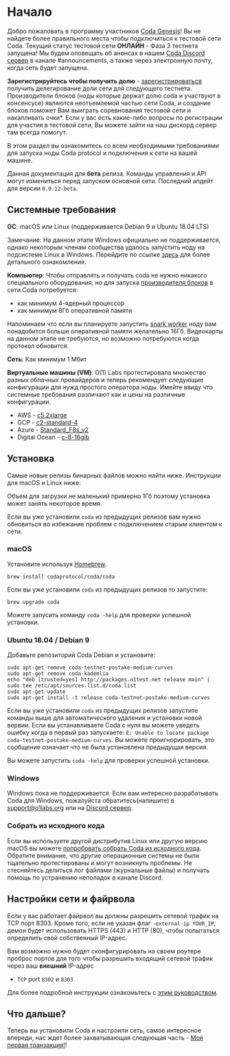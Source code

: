 # Начало

<Alert kind="welcome">

  Добро пожаловать в программу участников [Coda Genesis](https://codaprotocol.com/genesis)! Вы не найдете более правильного места чтобы подключиться к тестовой сети Coda.
  Текущий статус тестовой сети **ОНЛАЙН** - Фаза 3 тестнета запущена! Мы будем оповещать об анонсах в нашем [Coda Discord сервер](https://bit.ly/CodaDiscord) в канале #announcements, а также через электронную почту, когда сеть будет запущена.

  **Зарегистрируйтесь чтобы получить долю** - [зарегистрироваться](http://bit.ly/StakingSignup) получить делегирование доли сети для следующего тестнета. Производители блоков (ноды которые держат долю coda и участвуют в консенсусе) являются неотъемлемой частью сети Coda, и создание блоков поможет Вам выиграть соревнования тестовой сети и накапливать очки*. Если у вас есть какие-либо вопросы по регистрации для участия в тестовой сети, Вы можете зайти на наш дискорд сервер там всегда помогут.

</Alert>

В этом раздел вы ознакомитесь со всем необходимыми требованиями для запуска ноды Coda protocol и подключения к сети на вашей машине.

<Alert>

  Данная документация для **бета** релиза. Команды управления и API могут измениться перед запуском основной сети. Последний апдейт для версии `0.0.12-beta`.

</Alert>

## Системные требования

**ОС**: macOS или Linux (поддерживается Debian 9 и Ubuntu 18.04 LTS)

Замечание: На данном этапе Windows официально не поддерживается, однако некоторым членам сообщества удалось запустить ноду на подсистеме Linux в Windows. Перейдите по ссылке [здесь](https://forums.codaprotocol.com/t/unofficial-wsl-instructions/26) для более детального ознакомления.

**Компьютер**: Чтобы отправлять и получать coda не нужно никакого специального оборудования, но для запуска [производителя блоков](link) в сети Coda потребуется:

- как минимум 4-ядерный процессор
- как минимум 8Гб оперативной памяти

Напоминаем что если вы планируете запустить [snark worker](link) ноду вам понадобится больше оперативной памяти желательно 16Гб. Видеокарты на данном этапе не требуются, но возможно потребуются когда протокол обновится.

**Сеть**: Как минимум 1 Мбит 

**Виртуальные машины (VM)**:
O(1) Labs протестировала множество разных облачных провайдеров и теперь рекомендует следующие конфигурации для нужд простого оператора ноды. Имейте ввиду что системные требования различают как и цены на различные конфигурации.

- AWS - [c5.2xlarge](https://www.ec2instances.info/?filter=c5.2xl&region=us-west-2&cost_duration=daily&selected=c5.2xlarge)
- GCP - [c2-standard-4](https://cloud.google.com/compute/docs/machine-types)
- Azure - [Standard_F8s_v2](https://docs.microsoft.com/en-us/azure/virtual-machines/windows/sizes-compute#fsv2-series-1)
- Digital Ocean - [c-8-16gib](https://cloud.digitalocean.com/droplets/new?size=c-8-16gib)

## Установка

Самые новые релизы бинарных файлов можно найти ниже. Инструкции для macOS и Linux ниже:

Объем для загрузки не маленький примерно 1Гб поэтому установка может занять некоторое время.

<Alert kind="warning">

  Если вы уже установили `coda` из предыдущих релизов вам нужно обновиться во избежание проблем с подключением старым клиентом к сети.

</Alert>

### macOS

Установите используя [Homebrew](https://brew.sh).
```
brew install codaprotocol/coda/coda
```

Если вы уже установили `coda` из предыдущих релизов то запустите:
```
brew upgrade coda
```

Можете запусить команду `coda -help` для проверки успешной установки.

### Ubuntu 18.04 / Debian 9

Добавьте репозиторий Coda Debian и установите:

```
sudo apt-get remove coda-testnet-postake-medium-curves
sudo apt-get remove coda-kademlia
echo "deb [trusted=yes] http://packages.o1test.net release main" | sudo tee /etc/apt/sources.list.d/coda.list
sudo apt-get update
sudo apt-get install -t release coda-testnet-postake-medium-curves
```

Если вы уже установили `coda` из предыдущих релизов запустите команды выше для автоматического удаления и установки новой вервии. Если вы устанавливаете Coda с нуля вы можете уведеть ошибку когда в первый раз запускаете: `E: Unable to locate package coda-testnet-postake-medium-curves`. Вы можете проигнорировать, это сообщение означает что не была установлена предыдущая версия.

Вы можете запустить `coda -help` для проверки успешной установки.

### Windows

Windows пока не поддерживается. Если вам интересно разрабатывать Coda для Windows, пожалуйста обратитесь(напишите) в support@o1labs.org или на [Discord сервер](https://bit.ly/CodaDiscord).

### Собрать из исходного кода

Если вы используете другой дистрибутив Linux или другую версию macOS вы можете [попробовать собрать Coda из исходного кода](https://github.com/CodaProtocol/coda/blob/master/README-dev.md#building-coda). Обратите внимание, что другие операционные системы не были тщательно протестированы и могут возникнуть проблемы. Не стесняйтесь делиться лог файлами (журнальные файлы) и получать помощь по устранению неполадок в канале Discord.

## Настройки сети и файрвола

Если у вас работает файрвол вы должны разрешить сетевой трафик на TCP порт 8303. Кроме того, если не указан флаг `-external-ip YOUR_IP`, демон будет использовать HTTPS (443) и HTTP (80), чтобы попытаться определить свой собственный IP-адрес.

Вам возможно нужно будет сконфигурировать на своем роутере проброс портов для того чтобы разрешить входящий сетевой трафик через ваш **внешний** IP-адрес

- `TCP` port `8302` и `8303`

Для более подробной инструкции ознакомьтесь с [этим руководством](/docs/troubleshooting/#port-forwarding).

## Что дальше?

Теперь вы установили Coda и настроили сеть, самое интересное впереди, нас ждет более захватывающая следующая часть - [Моя первая транзакция!](/docs/my-first-transaction/)!
